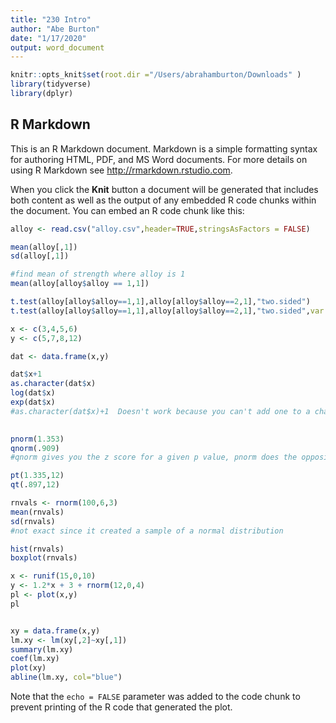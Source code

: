 ```yaml
---
title: "230 Intro"
author: "Abe Burton"
date: "1/17/2020"
output: word_document
---
```


```r
knitr::opts_knit$set(root.dir ="/Users/abrahamburton/Downloads" )
library(tidyverse)
library(dplyr)

```

## R Markdown

This is an R Markdown document. Markdown is a simple formatting syntax for authoring HTML, PDF, and MS Word documents. For more details on using R Markdown see <http://rmarkdown.rstudio.com>.

When you click the **Knit** button a document will be generated that includes both content as well as the output of any embedded R code chunks within the document. You can embed an R code chunk like this:

```r
alloy <- read.csv("alloy.csv",header=TRUE,stringsAsFactors = FALSE)
```

```r
mean(alloy[,1])
sd(alloy[,1])

#find mean of strength where alloy is 1
mean(alloy[alloy$alloy == 1,1])

t.test(alloy[alloy$alloy==1,1],alloy[alloy$alloy==2,1],"two.sided")
t.test(alloy[alloy$alloy==1,1],alloy[alloy$alloy==2,1],"two.sided",var.equal = TRUE)


```

```r
x <- c(3,4,5,6)
y <- c(5,7,8,12)

dat <- data.frame(x,y)

dat$x+1
as.character(dat$x)
log(dat$x)
exp(dat$x)
#as.character(dat$x)+1  Doesn't work because you can't add one to a character
                
```
```r
pnorm(1.353)
qnorm(.909)
#qnorm gives you the z score for a given p value, pnorm does the opposite

pt(1.335,12)
qt(.897,12)
```
```r
rnvals <- rnorm(100,6,3)
mean(rnvals)
sd(rnvals)
#not exact since it created a sample of a normal distribution

hist(rnvals)
boxplot(rnvals)
```
```r
x <- runif(15,0,10)
y <- 1.2*x + 3 + rnorm(12,0,4)
pl <- plot(x,y)
pl


xy = data.frame(x,y)
lm.xy <- lm(xy[,2]~xy[,1])
summary(lm.xy)
coef(lm.xy)
plot(xy)
abline(lm.xy, col="blue")
```

Note that the `echo = FALSE` parameter was added to the code chunk to prevent printing of the R code that generated the plot.
